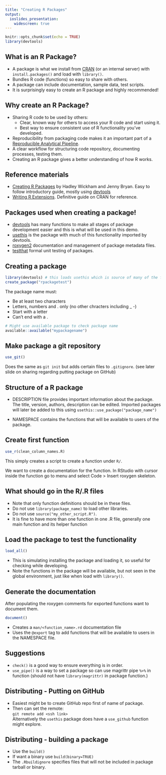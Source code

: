 ```yaml
---
title: "Creating R Packages"
output: 
  ioslides_presentation:
    widescreen: true
---
```



```r
knitr::opts_chunk$set(echo = TRUE)
library(devtools)
```

## What is an R Package?

- A package is what we install from [CRAN](https://cran.r-project.org/) (or an internal server) with `install.packages()` and load with `library()`.
- Bundles R code (functions) so easy to share with others.
- A package can include documentation, sample data, test scripts.
- It is surprisingly easy to create an R package and highly recommended!


## Why create an R Package?

- Sharing R code to be used by others:
  - Clear, known way for others to access your R code and start using it.
  - Best way to ensure consistent use of R functionality you've developed.
- Reproducibility from packaging code makes it an important part of a [Reproducible Analytical Pipeline](https://analysisfunction.civilservice.gov.uk/support/reproducible-analytical-pipelines/).
- A clear workflow for structuring code repository, documenting processes, testing them.
- Creating an R package gives a better understanding of how R works.

## Reference materials

- [Creating R Packages](https://r-pkgs.org/) by Hadley Wickham and Jenny Bryan. Easy to follow introductory guide, mostly using [devtools](https://cran.r-project.org/web/packages/devtools/index.html)
- [Writing R Extensions](https://cran.r-project.org/doc/manuals/R-exts.html). Definitive guide on CRAN for reference.

## Packages used when creating a package!
- [devtools](https://cran.r-project.org/web/packages/devtools/index.html) has many functions to make all stages of package development easier and this is what will be used in this demo.
- [usethis](https://cran.r-project.org/web/packages/usethis/index.html) is the package with much of this functionality imported by devtools.
- [roxygen2](https://cran.r-project.org/web/packages/roxygen2/index.html) documentation and management of package metadata files.
- [testthat](https://cran.r-project.org/web/packages/testthat/index.html) formal unit testing of packages.


## Creating a package
```r
library(devtools) # this loads usethis which is source of many of the functions shown
create_package("rpackagetest")
```


The package name must:

- Be at least two characters
- Letters, numbers and . only (no other chracters including _ -)
- Start with a letter
- Can't end with a .
```r
# Might use available package to check package name
available::available("mypackagename")
```
## Make package a git repository
```r
use_git()
```
Does the same as `git init` but adds certain files to `.gitignore`.
(see later slide on sharing regarding putting package on GitHub)

## Structure of a R package
- DESCRIPTION file provides important information about the package.
The title, version, authors, description can be edited.
Imported packages will later be added to this using `usethis::use_package("package_name")`

- NAMESPACE contains the functions that will be available to users of the package.

## Create first function
```r
use_r(clean_column_names.R)
```
This simply creates a script to create a function under `R/`.  

We want to create a documentation for the function.
In RStudio with cursor inside the function go to menu and select Code > Insert roxygen skeleton.

## What should go in the R/<script_name>.R files
- Note that only function definitions should be in these files.
- Do not use `library(package_name)` to load other libraries.
- Do not use `source("my_other_script.R")`.
- It is fine to have more than one function in one .R file, generally one main function and its helper function

## Load the package to test the functionality
```r
load_all()
```
- This is simulating installing the package and loading it, so useful for checking while developing.
- Note the functions in the package will be available, but not seen in the global environment, just like when load with `library()`.

## Generate the documentation
After populating the roxygen comments for exported functions want to document them.
```r
document()
```

- Creates a `man/<function_name>.rd` documentation file
- Uses the `@export` tag to add functions that will be available to users in the NAMESPACE file.

## Suggestions
- `check()` is a good way to ensure everything is in order.
- `use_pipe()` is a way to set a package so can use magrittr pipe `%>%` in function 
(should not have `library(magrittr)` in package function.)

## Distributing - Putting on GitHub
- Easiest might be to create GitHub repo first of name of package.
- Then can set the remote:  
`git remote add <ssh link>`  
Alternatively the `usethis` package does have a `use_github` function might explore.

## Distributing - building a package
- Use the `build()`
- If want a binary use `build(binary=TRUE)`
- The `.Rbuildignore` specifies files that will not be included in package tarball or binary. 

